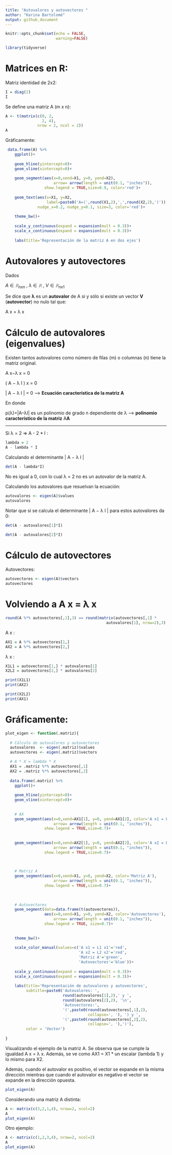 ```yaml
---
title: "Autovalores y autovectores "
author: "Karina Bartolomé"
output: github_document
---
```


```r
knitr::opts_chunk$set(echo = FALSE,
                      warning=FALSE)
```

```r
library(tidyverse)
```

# Matrices en R:

Matriz identidad de 2x2:

```r
I = diag(2)
I
```

Se define una matriz A (m x n):

```r
A <- t(matrix(c(0, 2, 
                2, 4), 
              nrow = 2, ncol = 2))
A
```

Gráficamente:

```r
 data.frame(A) %>% 
    ggplot()+
    
    geom_hline(yintercept=0)+
    geom_vline(xintercept=0)+
    
    geom_segment(aes(x=0,xend=X1, y=0, yend=X2), 
                     arrow= arrow(length = unit(0.1, "inches")), 
                 show.legend = TRUE,size=0.9, color='red')+
  
    geom_text(aes(x=X1, y=X2, 
                  label=paste0('A=(',round(X1,2),',',round(X2,2),')')),
              nudge_x=0.2, nudge_y=0.1, size=3, color='red')+
    
    theme_bw()+
  
    scale_y_continuous(expand = expansion(mult = 0.3))+
    scale_x_continuous(expand = expansion(mult = 0.3))+
    
    labs(title='Representación de la matriz A en dos ejes')
```

# Autovalores y autovectores

Dados

$A ∈ 𝚁_{nxn}$ , $λ ∈ 𝚁$ , $V ∈ 𝚁_{nx1}$

Se dice que **λ** es un **autovalor** de A si y sólo si existe un vector **V** (**autovector**) no nulo tal que:

A x = λ x

# Cálculo de autovalores (eigenvalues)

Existen tantos autovalores como número de filas (m) o columnas (n) tiene la matriz original.

A x−λ x = 0

( A − λ I ) x = 0

\| A − λ I \| = 0 --\> **Ecuación característica de la matriz A**

En donde

p(λ)=\|A–λI\| es un polinomio de grado n dependiente de λ --\> **polinomio característico de la matriz** A**A**  

---

Si λ = 2 =\> A - 2 \* I :

```r
lambda = 2
A - lambda * I
```

Calculando el determinante \| A − λ I \|

```r
det(A - lambda*I)
```

No es igual a 0, con lo cual λ = 2 no es un autovalor de la matriz A.

Calculando los autovalores que resuelvan la ecuación:

```r
autovalores <- eigen(A)$values
autovalores
```

Notar que si se calcula el determinante \| A − λ I \| para estos autovalores da 0:

```r
det(A - autovalores[1]*I)
```

```r
det(A - autovalores[2]*I)
```

# Cálculo de autovectores

Autovectores:

```r
autovectores <- eigen(A)$vectors
autovectores
```

# Volviendo a A x = λ x

```r
round(A %*% autovectores[,1],3) == round(matrix(autovectores[,1] * 
                                            autovalores[1], nrow=2),3)
```

A x :

```r
AX1 = A %*% autovectores[1,]
AX2 = A %*% autovectores[2,]
```

λ x :

```r
X1L1 = autovectores[1,] * autovalores[1]
X2L2 = autovectores[2,] * autovalores[2]
```

```r
print(X1L1)
print(AX2)

print(X2L2)
print(AX1)
```

# Gráficamente:

```r
plot_eigen <- function(.matriz){
  
  # Cálculo de autovalores y autovectores
  autovalores  <- eigen(.matriz)$values
  autovectores <- eigen(.matriz)$vectors

  # A * X = lambda * X
  AX1 = .matriz %*% autovectores[,1]
  AX2 = .matriz %*% autovectores[,2]
  
  data.frame(.matriz) %>% 
    ggplot()+
    
    geom_hline(yintercept=0)+
    geom_vline(xintercept=0)+
    
    
    # AX
    geom_segment(aes(x=0,xend=AX1[1], y=0, yend=AX1[2], color='A x1 = L1 x1'), 
                     arrow= arrow(length = unit(0.1, "inches")), 
                 show.legend = TRUE,size=0.7)+
  
    
    geom_segment(aes(x=0,xend=AX2[1], y=0, yend=AX2[2], color='A x2 = L2 x2'), 
                     arrow= arrow(length = unit(0.1, "inches")), 
                 show.legend = TRUE,size=0.7)+

    
    
    # Matriz A
    geom_segment(aes(x=0,xend=X1, y=0, yend=X2, color='Matriz A'), 
                     arrow= arrow(length = unit(0.1, "inches")), 
                 show.legend = TRUE,size=0.7)+
    
      
    
    # Autovectores
    geom_segment(data=data.frame(t(autovectores)),
                 aes(x=0,xend=X1, y=0, yend=X2, color='Autovectores'), 
                     arrow= arrow(length = unit(0.1, "inches")), 
                 show.legend = TRUE, size=0.7)+
    
    
    theme_bw()+
    
    scale_color_manual(values=c('A x1 = L1 x1'='red',
                                'A x2 = L2 x2'='red',
                                'Matriz A'='green',
                                'Autovectores'='blue'))+
    
    scale_y_continuous(expand = expansion(mult = 0.3))+
    scale_x_continuous(expand = expansion(mult = 0.3))+
    
    labs(title='Representación de autovalores y autovectores',
         subtitle=paste0('Autovalores: ',
                         round(autovalores[1],2),' y ', 
                         round(autovalores[2],2), '\n',
                         'Autovectores:',
                         '(',paste0(round(autovectores[,1],2), 
                                    collapse=', '), ') y ',
                         '(',paste0(round(autovectores[,2],2), 
                                    collapse=', '),')'),
         color = 'Vector')
  
}
```

Visualizando el ejemplo de la matriz A. Se observa que se cumple la igualdad A x = λ x. Además, se ve como AX1 = X1 \* un escalar (lambda 1) y lo mismo para X2.

Además, cuando el autovalor es positivo, el vector se expande en la misma dirección mientras que cuando el autovalor es negativo el vector se expande en la dirección opuesta.

```r
plot_eigen(A)
```

Considerando una matriz A distinta:

```r
A <- matrix(c(3,2,1,4), nrow=2, ncol=2)
A
plot_eigen(A)
```

Otro ejemplo:

```r
A <- matrix(c(1,2,3,4), nrow=2, ncol=2)
A
plot_eigen(A)
```
